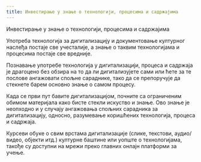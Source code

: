 ```yaml
---
title: Инвестирање у знање о технологији, процесима и садржајима
---
```

Инвестирање у знање о технологији, процесима и садржајима

Употреба технологија за дигитализацију и документовање културног наслеђа постаје све учесталије, а знање о таквим технологијама и процесима постаје све вредније.

Познавање употребе технологија у дигитализацији, процеса и садржаја је драгоцено без обзира на то да ли дигитализујете сами или ћете за те послове ангажовати спољне сараднике, тако да се препоручује да стекнете барем основно знање о самом процесу.

Када се први пут бавите дигитализацијом, почните са ограниченим обимом материјала како бисте стекли искуство и знање. Ово знање је неопходно и у случају ангажовања спољних сарадника за дигитализацију, односно, разумевање коришћених технологија, процеса и садржаја.

Курсеви обуке о свим врстама дигитализације (слике, текстови, аудио/видео, објекти итд.) културне баштине или уопште о технологијама, такође су доступни на мрежи преко главних онлајн платформи за учење.
